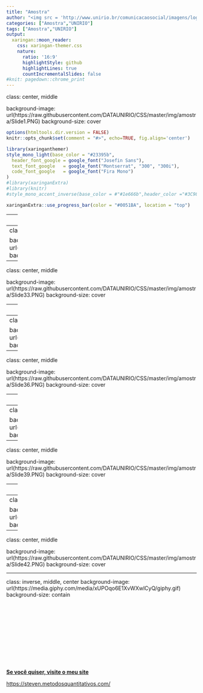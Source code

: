 ```yaml
---
title: "Amostra"
author: "<img src = 'http://www.unirio.br/comunicacaosocial/imagens/logos-unirio/LOGOHORIZONTALBRANCA.png' width = '20%'>"
categories: ["Amostra","UNIRIO"]
tags: ["Amostra","UNIRIO"]
output:
  xaringan::moon_reader:
    css: xaringan-themer.css  
    nature:
      ratio: '16:9'
      highlightStyle: github
      highlightLines: true
      countIncrementalSlides: false
#knit: pagedown::chrome_print
---
```

class: center, middle

background-image: url(https://raw.githubusercontent.com/DATAUNIRIO/CSS/master/img/amostra/Slide1.PNG)
background-size: cover

```r
options(htmltools.dir.version = FALSE)
knitr::opts_chunk$set(comment = "#>", echo=TRUE, fig.align='center')

library(xaringanthemer)
style_mono_light(base_color = "#23395b",
  header_font_google = google_font("Josefin Sans"),
  text_font_google   = google_font("Montserrat", "300", "300i"),
  code_font_google   = google_font("Fira Mono")
)
#library(xaringanExtra)
#library(knitr)
#style_mono_accent_inverse(base_color = #"#1e666b",header_color ="#3C989E", #title_slide_background_image ="img/capa.png")
```

```r
xaringanExtra::use_progress_bar(color = "#0051BA", location = "top")
```


---
class: center, middle

background-image: url(https://raw.githubusercontent.com/DATAUNIRIO/CSS/master/img/amostra/Slide31.PNG)
background-size: cover

---
class: center, middle

background-image: url(https://raw.githubusercontent.com/DATAUNIRIO/CSS/master/img/amostra/Slide32.PNG)
background-size: cover

---
class: center, middle

background-image: url(https://raw.githubusercontent.com/DATAUNIRIO/CSS/master/img/amostra/Slide33.PNG)
background-size: cover

---
class: center, middle

background-image: url(https://raw.githubusercontent.com/DATAUNIRIO/CSS/master/img/amostra/Slide34.PNG)
background-size: cover

---
class: center, middle

background-image: url(https://raw.githubusercontent.com/DATAUNIRIO/CSS/master/img/amostra/Slide35.PNG)
background-size: cover

---
class: center, middle

background-image: url(https://raw.githubusercontent.com/DATAUNIRIO/CSS/master/img/amostra/Slide36.PNG)
background-size: cover

---
class: center, middle

background-image: url(https://raw.githubusercontent.com/DATAUNIRIO/CSS/master/img/amostra/Slide37.PNG)
background-size: cover

---
class: center, middle

background-image: url(https://raw.githubusercontent.com/DATAUNIRIO/CSS/master/img/amostra/Slide38.PNG)
background-size: cover

---
class: center, middle

background-image: url(https://raw.githubusercontent.com/DATAUNIRIO/CSS/master/img/amostra/Slide39.PNG)
background-size: cover

---
class: center, middle

background-image: url(https://raw.githubusercontent.com/DATAUNIRIO/CSS/master/img/amostra/Slide40.PNG)
background-size: cover

---
class: center, middle

background-image: url(https://raw.githubusercontent.com/DATAUNIRIO/CSS/master/img/amostra/Slide41.PNG)
background-size: cover

---
class: center, middle

background-image: url(https://raw.githubusercontent.com/DATAUNIRIO/CSS/master/img/amostra/Slide42.PNG)
background-size: cover


---
class: inverse, middle, center
background-image: url(https://media.giphy.com/media/xUPOqo6E1XvWXwlCyQ/giphy.gif)
background-size: contain
<br>
<br>
<br>
<br>
<br>
<br>
<br>
<br>
<br>
<br>
<br>
<br>
**[Se você quiser, visite o meu site](https://steven.metodosquantitativos.com/)**  

[https://steven.metodosquantitativos.com/](https://steven.metodosquantitativos.com/)


